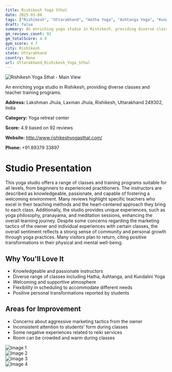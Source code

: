 ```yaml
---
title: Rishikesh Yoga Sthal
date: 2025-03-08
tags: ["Rishikesh", "Uttarakhand", "Hatha Yoga", "Ashtanga Yoga", "Kundalini Yoga", "welcoming atmosphere", "community-focused", "Rishikesh"]  
draft: false
summary: An enriching yoga studio in Rishikesh, providing diverse classes and teacher training programs.
gm_reviews_count: 92
gm_totalScore: 4.9
gym_score: 4.7
city: Rishikesh
state: Uttarakhand
country: None
url: Uttarakhand_Rishikesh_Yoga_Sthal
---
```


<div className="aspect-[16/9] relative my-8">
  <img 
    src="https://lh5.googleusercontent.com/p/AF1QipMB__HRa1AbGFb-d3gN8gaPI1yZd1VUScuCHfdY=w1920-h1080-k-no"
    alt="Rishikesh Yoga Sthal - Main View"
    className="object-cover absolute inset-0 w-full h-full rounded-lg"
  />
</div>

An enriching yoga studio in Rishikesh, providing diverse classes and teacher training programs.

**Address:** Lakshman Jhula, Laxman Jhula, Rishikesh, Uttarakhand 249302, India

**Category:** Yoga retreat center

**Score:** 4.9 based on 92 reviews

**Website:** http://www.rishikeshyogasthal.com/

**Phone:** +91 89379 33897

# Studio Presentation

This yoga studio offers a range of classes and training programs suitable for all levels, from beginners to experienced practitioners. The instructors are described as knowledgeable, passionate, and capable of fostering a welcoming environment. Many reviews highlight specific teachers who excel in their teaching methods and the heart-centered approach they bring to each class. Additionally, the studio provides unique experiences, such as yoga philosophy, pranayama, and meditation sessions, enhancing the overall learning journey. Despite some concerns regarding the marketing tactics of the owner and individual experiences with certain classes, the overall sentiment reflects a strong sense of community and personal growth through yoga practices. Many visitors plan to return, citing positive transformations in their physical and mental well-being.



## Why You'll Love It

- Knowledgeable and passionate instructors
- Diverse range of classes including Hatha, Ashtanga, and Kundalini Yoga
- Welcoming and supportive atmosphere
- Flexibility in scheduling to accommodate different needs
- Positive personal transformations reported by students

## Areas for Improvement

- Concerns about aggressive marketing tactics from the owner
- Inconsistent attention to students' form during classes
- Some negative experiences related to reiki services
- Room can be crowded and warm during classes

<div className="grid grid-cols-1 xl:grid-cols-2 gap-4 my-8">
<div className="aspect-[4/3] relative"><img src="https://lh3.googleusercontent.com/p/AF1QipP77SC5ZMIv6dH8akB4yprwQmRM7PgiPdmRDVJB=w1920-h1080-k-no" alt="Image 1" className="object-cover absolute inset-0 w-full h-full rounded-lg" /></div>
<div className="aspect-[4/3] relative"><img src="https://lh5.googleusercontent.com/p/AF1QipOA39MfsFYyAp0Ik9TZLL_8Yk4MlUrkeeiwEHN7=w1920-h1080-k-no" alt="Image 2" className="object-cover absolute inset-0 w-full h-full rounded-lg" /></div>
<div className="aspect-[4/3] relative"><img src="https://lh5.googleusercontent.com/p/AF1QipOQnw4ZkG3EvPndx22sYeAbKtN1Dnf9DcYvAflo=w1920-h1080-k-no" alt="Image 3" className="object-cover absolute inset-0 w-full h-full rounded-lg" /></div>
<div className="aspect-[4/3] relative"><img src="https://lh5.googleusercontent.com/p/AF1QipMhQlhYatBap4sVwY3EbvsM4_cF-RC9XljgpM8y=w1920-h1080-k-no" alt="Image 4" className="object-cover absolute inset-0 w-full h-full rounded-lg" /></div>
</div>